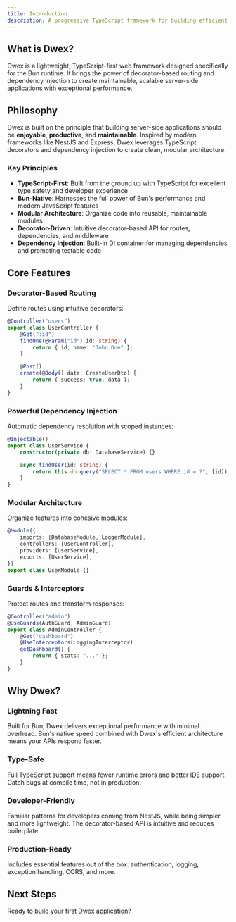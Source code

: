 ```yaml
---
title: Introduction
description: A progressive TypeScript framework for building efficient server-side applications on Bun runtime
---
```


## What is Dwex?

Dwex is a lightweight, TypeScript-first web framework designed specifically for the Bun runtime. It brings the power of decorator-based routing and dependency injection to create maintainable, scalable server-side applications with exceptional performance.

## Philosophy

Dwex is built on the principle that building server-side applications should be **enjoyable**, **productive**, and **maintainable**. Inspired by modern frameworks like NestJS and Express, Dwex leverages TypeScript decorators and dependency injection to create clean, modular architecture.

### Key Principles

- **TypeScript-First**: Built from the ground up with TypeScript for excellent type safety and developer experience
- **Bun-Native**: Harnesses the full power of Bun's performance and modern JavaScript features
- **Modular Architecture**: Organize code into reusable, maintainable modules
- **Decorator-Driven**: Intuitive decorator-based API for routes, dependencies, and middleware
- **Dependency Injection**: Built-in DI container for managing dependencies and promoting testable code

## Core Features

### Decorator-Based Routing

Define routes using intuitive decorators:

```typescript
@Controller("users")
export class UserController {
	@Get(":id")
	findOne(@Param("id") id: string) {
		return { id, name: "John Doe" };
	}

	@Post()
	create(@Body() data: CreateUserDto) {
		return { success: true, data };
	}
}
```

### Powerful Dependency Injection

Automatic dependency resolution with scoped instances:

```typescript
@Injectable()
export class UserService {
	constructor(private db: DatabaseService) {}

	async findUser(id: string) {
		return this.db.query("SELECT * FROM users WHERE id = ?", [id]);
	}
}
```

### Modular Architecture

Organize features into cohesive modules:

```typescript
@Module({
	imports: [DatabaseModule, LoggerModule],
	controllers: [UserController],
	providers: [UserService],
	exports: [UserService],
})
export class UserModule {}
```

### Guards & Interceptors

Protect routes and transform responses:

```typescript
@Controller("admin")
@UseGuards(AuthGuard, AdminGuard)
export class AdminController {
	@Get("dashboard")
	@UseInterceptors(LoggingInterceptor)
	getDashboard() {
		return { stats: "..." };
	}
}
```

## Why Dwex?

### Lightning Fast

Built for Bun, Dwex delivers exceptional performance with minimal overhead. Bun's native speed combined with Dwex's efficient architecture means your APIs respond faster.

### Type-Safe

Full TypeScript support means fewer runtime errors and better IDE support. Catch bugs at compile time, not in production.

### Developer-Friendly

Familiar patterns for developers coming from NestJS, while being simpler and more lightweight. The decorator-based API is intuitive and reduces boilerplate.

### Production-Ready

Includes essential features out of the box: authentication, logging, exception handling, CORS, and more.

## Next Steps

Ready to build your first Dwex application?

<Cards>
	<Card title="Installation" href="/docs/getting-started/installation" />
	<Card
		title="Your First App"
		href="/docs/getting-started/first-app"
	/>
	<Card
		title="Project Structure"
		href="/docs/getting-started/project-structure"
	/>
</Cards>
